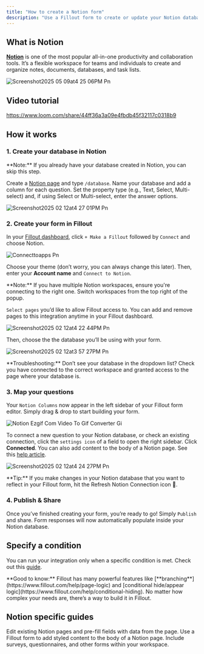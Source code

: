 ```yaml
---
title: "How to create a Notion form"
description: "Use a Fillout form to create or update your Notion databases. Embed your forms in Notion or share them anywhere."
---
```


## What is Notion

[**Notion**](https://www.notion.so/) is one of the most popular all-in-one productivity and collaboration tools. It’s a flexible workspace for teams and individuals to create and organize notes, documents, databases, and task lists.

![Screenshot2025 05 09at4 25 06PM Pn](/images/Screenshot2025-05-09at4.25.06PM.png)

## Video tutorial

https://www.loom.com/share/44ff36a3a09e4fbdb45f32117c0318b9

## How it works

### 1. Create your database in Notion

<Note>
  **Note:** If you already have your database created in Notion, you can skip this step.
</Note>

Create a [Notion page](https://www.notion.com/help/create-your-first-page) and type `/database`. Name your database and add a column for each question. Set the property type (e.g., Text, Select, Multi-select) and, if using Select or Multi-select, enter the answer options.

![Screenshot2025 02 12at4 27 01PM Pn](/images/Screenshot2025-02-12at4.27.01PM.png)

### 2. Create your form in Fillout

In your [Fillout dashboard](https://www.notion.so/Fillout-com-9070fc1c2b1a4f5db75d9e29affbeb81?pvs=21), click `+ Make a Fillout` followed by `Connect` and choose Notion.

![Connecttoapps Pn](/images/connecttoapps.png)

Choose your theme (don’t worry, you can always change this later). Then, enter your **Account name** and `Connect to Notion`.

<Note>
  **Note:** If you have multiple Notion workspaces, ensure you're connecting to the right one. Switch workspaces from the top right of the popup.
</Note>

`Select pages` you’d like to allow Fillout access to. You can add and remove pages to this integration anytime in your Fillout dashboard.

![Screenshot2025 02 12at4 22 44PM Pn](/images/Screenshot2025-02-12at4.22.44PM.png)

Then, choose the the database you’ll be using with your form.

![Screenshot2025 02 12at3 57 27PM Pn](/images/Screenshot2025-02-12at3.57.27PM.png)

<Note>
  **Troubleshooting:** Don’t see your database in the dropdown list? Check you have connected to the correct workspace and granted access to the page where your database is.
</Note>

### 3. Map your questions

Your `Notion Columns` now appear in the left sidebar of your Fillout form editor. Simply drag & drop to start building your form.

![Notion Ezgif Com Video To Gif Converter Gi](/images/Notion-ezgif.com-video-to-gif-converter.gif)

To connect a new question to your Notion database, or check an existing connection, click the `settings icon` of a field to open the right sidebar. Click **Connected**. You can also add content to the body of a Notion page. See this [help article](https://www.notion.so/Add-content-to-a-Notion-page-with-a-form-685f81e741c44fb0b40d733117a897fa?pvs=21).

![Screenshot2025 02 12at4 24 27PM Pn](/images/Screenshot2025-02-12at4.24.27PM.png)

<Tip>
  **Tip:** If you make changes in your Notion database that you want to reflect in your Fillout form, hit the Refresh Notion Connection icon 🔄.
</Tip>

### 4. Publish & Share

Once you’ve finished creating your form, you’re ready to go\! Simply `Publish` and share. Form responses will now automatically populate inside your Notion database.

## Specify a condition

You can run your integration only when a specific condition is met. Check out this [guide](https://www.notion.so/Conditional-integration-logic-180148986f5d47b981b5de5580b00169?pvs=21).

<Check>
  **Good to know:** Fillout has many powerful features like [**branching**](https://www.fillout.com/help/page-logic) and [conditional hide/appear logic](https://www.fillout.com/help/conditional-hiding). No matter how complex your needs are, there’s a way to build it in Fillout.
</Check>

## Notion specific guides

<CardGroup cols={3}>
  <Card title="Update existing Notion pages" icon="arrow-rotate-right" iconType="regular" color="#FFC738">
    Edit existing Notion pages and pre-fill fields with data from the page.
  </Card>
  <Card title="Add content to a Notion page" icon="file-waveform" iconType="regular" color="#FFC738">
    Use a Fillout form to add styled content to the body of a Notion page.
  </Card>
  <Card title="Embed forms on Notion" icon="memo" iconType="regular" color="#FFC738">
    Include surveys, questionnaires, and other forms within your workspace.
  </Card>
</CardGroup>